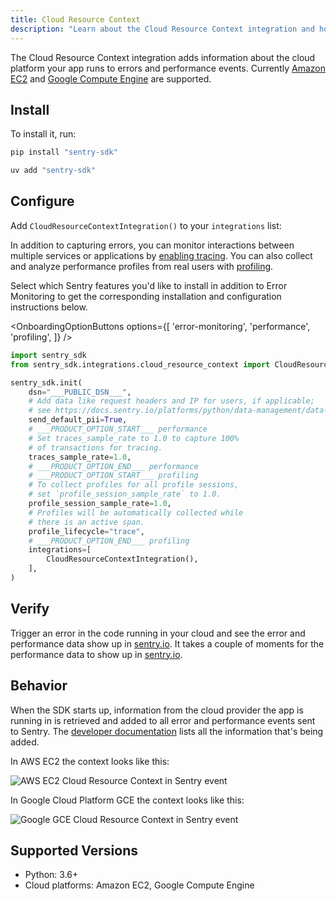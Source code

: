 ```yaml
---
title: Cloud Resource Context
description: "Learn about the Cloud Resource Context integration and how it adds information about the Cloud environment the project runs in."
---
```


The Cloud Resource Context integration adds information about the cloud platform your app runs to errors and performance events. Currently [Amazon EC2](https://aws.amazon.com/ec2/) and [Google Compute Engine](https://cloud.google.com/compute) are supported.

## Install

To install it, run:

```bash {tabTitle:pip}
pip install "sentry-sdk"
```
```bash {tabTitle:uv}
uv add "sentry-sdk"
```

## Configure

Add `CloudResourceContextIntegration()` to your `integrations` list:


In addition to capturing errors, you can monitor interactions between multiple services or applications by [enabling tracing](/concepts/key-terms/tracing/). You can also collect and analyze performance profiles from real users with [profiling](/product/explore/profiling/).

Select which Sentry features you'd like to install in addition to Error Monitoring to get the corresponding installation and configuration instructions below.

<OnboardingOptionButtons
  options={[
    'error-monitoring',
    'performance',
    'profiling',
  ]}
/>

```python
import sentry_sdk
from sentry_sdk.integrations.cloud_resource_context import CloudResourceContextIntegration

sentry_sdk.init(
    dsn="___PUBLIC_DSN___",
    # Add data like request headers and IP for users, if applicable;
    # see https://docs.sentry.io/platforms/python/data-management/data-collected/ for more info
    send_default_pii=True,
    # ___PRODUCT_OPTION_START___ performance
    # Set traces_sample_rate to 1.0 to capture 100%
    # of transactions for tracing.
    traces_sample_rate=1.0,
    # ___PRODUCT_OPTION_END___ performance
    # ___PRODUCT_OPTION_START___ profiling
    # To collect profiles for all profile sessions,
    # set `profile_session_sample_rate` to 1.0.
    profile_session_sample_rate=1.0,
    # Profiles will be automatically collected while
    # there is an active span.
    profile_lifecycle="trace",
    # ___PRODUCT_OPTION_END___ profiling
    integrations=[
        CloudResourceContextIntegration(),
    ],
)
```

## Verify

Trigger an error in the code running in your cloud and see the error and performance data show up in [sentry.io](https://sentry.io). It takes a couple of moments for the performance data to show up in [sentry.io](https://sentry.io).

## Behavior

When the SDK starts up, information from the cloud provider the app is running in is retrieved and added to all error and performance events sent to Sentry.
The [developer documentation](https://develop.sentry.dev/sdk/data-model/event-payloads/contexts/#runtime-context) lists all the information that's being added.

In AWS EC2 the context looks like this:

![AWS EC2 Cloud Resource Context in Sentry event](./img/cloudresourcecontext-aws-ec2.png)

In Google Cloud Platform GCE the context looks like this:

![Google GCE Cloud Resource Context in Sentry event](./img/cloudresourcecontext-gcp-gce.png)

## Supported Versions

- Python: 3.6+
- Cloud platforms: Amazon EC2, Google Compute Engine

